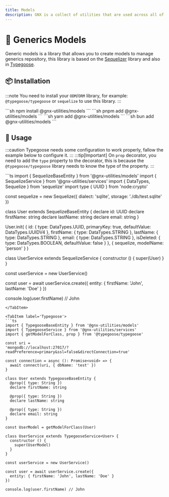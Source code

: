 ```yaml
---
title: Models
description: GNX is a collect of utilities that are used across all of our projects. It is a collection of utilities that we have found useful in our projects and we hope you will find them useful in yours. We have tried to make them as generic as possible so that they can be used in any project.
---
```



# 📝 Generics Models

Generic models is a library that allows you to create models to manage generics repository, this library is based on the [Sequelizer](https://sequelize.org/) library and also in [Typegoose](https://typegoose.github.io/typegoose/).

## 📦 Installation

:::note
You need to install your `ODM`/`ORM` library, for example: `@typegoose/typegoose` or `sequelize` to use this library.
:::

<Tabs>
<TabItem label="npm">
```sh
npm install @gnx-utilities/models
```
</TabItem>

<TabItem label='pnpm'>
```sh 
pnpm add @gnx-utilities/models 
```
</TabItem>

<TabItem label='yarn'>
```sh 
yarn add @gnx-utilities/models 
```
</TabItem>

<TabItem label="bun">
```sh
bun add @gnx-utilities/models
```
</TabItem>
</Tabs>

## 📖 Usage

:::caution
Typegoose needs some configuration to work properly, fallow the example below to configure it.
:::
:::tip[Important]
On `prop` decorator, you need to add the `type` property to the decorator, this is because the `@typegoose/typegoose` library needs to know the type of the property.
:::

<Tabs>
<TabItem label="Sequelize">
```ts
import { SequelizeBaseEntity } from '@gnx-utilities/models'
import { SequelizeService } from '@gnx-utilities/services'
import { DataTypes, Sequelize } from 'sequelize'
import type { UUID } from 'node:crypto'

const sequelize = new Sequelize({
  dialect: 'sqlite',
  storage: './db/test.sqlite'
})

class User extends SequelizeBaseEntity {
  declare id: UUID
  declare firstName: string
  declare lastName: string
  declare email: string
}

User.init(
  {
    id: { type: DataTypes.UUID, primaryKey: true, defaultValue: DataTypes.UUIDV4 },
    firstName: { type: DataTypes.STRING },
    lastName: { type: DataTypes.STRING },
    email: { type: DataTypes.STRING },
    isDeleted: { type: DataTypes.BOOLEAN, defaultValue: false }
  },
  { sequelize, modelName: 'person' }
)


class UserService extends SequelizeService<User> {
  constructor () {
    super(User)
  }
}

const userService = new UserService()

const user = await userService.create({
  entity: { firstName: 'John', lastName: 'Doe' }
})

console.log(user.firstName) // John

````
</TabItem>

<TabItem label='Typegoose'>
```ts
import { TypegooseBaseEntity } from '@gnx-utilities/models'
import { TypegooseService } from '@gnx-utilities/services'
import { getModelForClass, prop } from '@typegoose/typegoose'

const uri =
'mongodb://localhost:27017/?readPreference=primary&ssl=false&directConnection=true'

const connection = async (): Promise<void> => {
  await connect(uri, { dbName: 'test' })
}

class User extends TypegooseBaseEntity {
  @prop({ type: String })
  declare firstName: string

  @prop({ type: String })
  declare lastName: string

  @prop({ type: String })
  declare email: string
}

const UserModel = getModelForClass(User)

class UserService extends TypegooseService<User> {
  constructor () {
    super(UserModel)
  }
}

const userService = new UserService()

const user = await userService.create({
  entity: { firstName: 'John', lastName: 'Doe' }
})

console.log(user.firstName) // John
````

</TabItem>
</Tabs>
